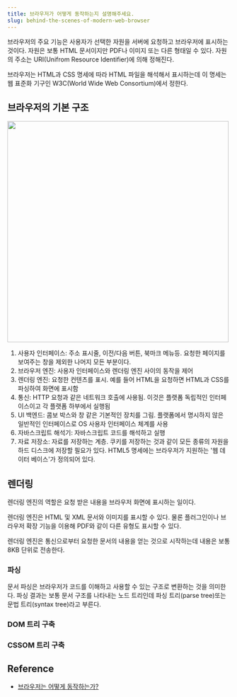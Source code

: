 ```yaml
---
title: 브라우저가 어떻게 동작하는지 설명해주세요.
slug: behind-the-scenes-of-modern-web-browser
---
```



브라우저의 주요 기능은 사용자가 선택한 자원을 서버에 요청하고 브라우저에 표시하는 것이다.
자원은 보통 HTML 문서이지만 PDF나 이미지 또는 다른 형태일 수 있다.
자원의 주소는 URI(Unifrom Resource Identifier)에 의해 정해진다.

브라우저는 HTML과 CSS 명세에 따라 HTML 파일을 해석해서 표시하는데 이 명세는 웹 표준화 기구인
W3C(World Wide Web Consortium)에서 정한다.

## 브라우저의 기본 구조

<Image src="https://d2.naver.com/content/images/2015/06/helloworld-59361-1.png" width="500px" />

1. 사용자 인터페이스: 주소 표시줄, 이전/다음 버튼, 북마크 메뉴등. 요청한 페이지를 보여주는 창을
   제외한 나머지 모든 부분이다.
2. 브라우저 엔진: 사용자 인터페이스와 렌더링 엔진 사이의 동작을 제어
3. 렌더링 엔진: 요청한 컨텐츠를 표시. 예를 들어 HTML을 요청하면 HTML과 CSS를 파싱하여 화면에 표시함
4. 통신: HTTP 요청과 같은 네트워크 호출에 사용됨. 이것은 플랫폼 독립적인 인터페이스이고 각 플랫폼
   하부에서 실행됨
5. UI 백엔드: 콤보 박스와 창 같은 기본적인 장치를 그림. 플랫폼에서 명시하지 않은 일반적인 인터페이스로
   OS 사용자 인터페이스 체계를 사용
6. 자바스크립트 해석기: 자바스크립트 코드를 해석하고 실행
7. 자료 저장소: 자료를 저장하는 계층. 쿠키를 저장하는 것과 같이 모든 종류의 자원을 하드 디스크에
   저장할 필요가 있다. HTML5 명세에는 브라우저가 지원하는 '웹 데이터 베이스'가 정의되어 있다.

## 렌더링

렌더링 엔진의 역할은 요청 받은 내용을 브라우저 화면에 표시하는 일이다.

렌더링 엔진은 HTML 및 XML 문서와 이미지를 표시할 수 있다. 물론 플러그인이나 브라우저 확장 기능을
이용해 PDF와 같이 다른 유형도 표시할 수 있다.

렌더링 엔진은 통신으로부터 요청한 문서의 내용을 얻는 것으로 시작하는데 내용은 보통 8KB 단위로 전송한다.

### 파싱

문서 파싱은 브라우저가 코드를 이해하고 사용할 수 있는 구조로 변환하는 것을 의미한다. 파싱 결과는 보통
문서 구조를 나타내는 노드 트리인데 파싱 트리(parse tree)또는 문법 트리(syntax tree)라고 부른다.

### DOM 트리 구축

### CSSOM 트리 구축

## Reference

- [브라우저는 어떻게 동작하는가?](https://d2.naver.com/helloworld/59361)
